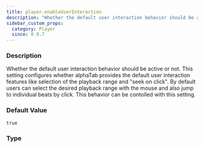 ```yaml
---
title: player.enableUserInteraction
description: "Whether the default user interaction behavior should be active or not."
sidebar_custom_props:
  category: Player
  since: 0.9.7
---
```




<SettingsHeader />

### Description
Whether the default user interaction behavior should be active or not. This setting configures whether alphaTab provides the default user interaction features like selection of the playback range and "seek on click".
By default users can select the desired playback range with the mouse and also jump to individual beats by click. This behavior can be contolled with this setting.


### Default Value

`true`

### Type

<CodeBadge type="js" name="boolean" /><CodeBadge type="net" name="bool" /><CodeBadge type="android" name="Boolean" />